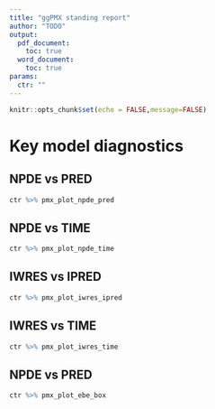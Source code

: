 ```yaml
---
title: "ggPMX standing report"
author: "TODO"
output: 
  pdf_document:
    toc: true
  word_document:
    toc: true
params:
  ctr: ""
---
```


```r
knitr::opts_chunk$set(echo = FALSE,message=FALSE)
```


# Key model diagnostics

## NPDE vs PRED

```r
ctr %>% pmx_plot_npde_pred
```

## NPDE vs TIME

```r
ctr %>% pmx_plot_npde_time
```

## IWRES vs IPRED

```r
ctr %>% pmx_plot_iwres_ipred
```

## IWRES vs TIME

```r
ctr %>% pmx_plot_iwres_time
```

## NPDE vs PRED

```r
ctr %>% pmx_plot_ebe_box
```


